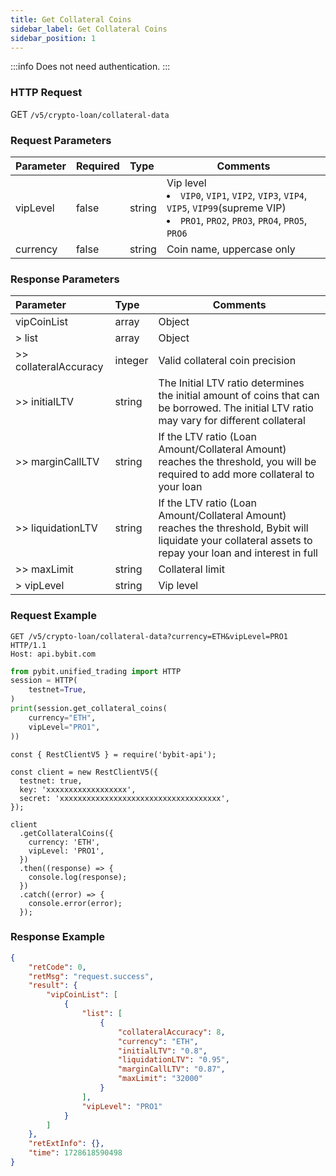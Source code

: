 ```yaml
---
title: Get Collateral Coins
sidebar_label: Get Collateral Coins
sidebar_position: 1
---
```

:::info
Does not need authentication.
:::

### HTTP Request
GET `/v5/crypto-loan/collateral-data`

### Request Parameters
| Parameter | Required | Type | Comments|
|:----- |:-------|:-----|------ |
|vipLevel|false|string|Vip level <li>`VIP0`, `VIP1`, `VIP2`, `VIP3`, `VIP4`, `VIP5`, `VIP99`(supreme VIP)</li><li>`PRO1`, `PRO2`, `PRO3`, `PRO4`, `PRO5`, `PRO6`</li>|
|currency|false|string|Coin name, uppercase only |

### Response Parameters
| Parameter | Type | Comments|
|:----- |:-----|----- |
|vipCoinList|array|Object|
|> list|array |Object |
|>> collateralAccuracy|integer |Valid collateral coin precision|
|>> initialLTV|string |The Initial LTV ratio determines the initial amount of coins that can be borrowed. The initial LTV ratio may vary for different collateral|
|>> marginCallLTV|string |If the LTV ratio (Loan Amount/Collateral Amount) reaches the threshold, you will be required to add more collateral to your loan|
|>> liquidationLTV|string |If the LTV ratio (Loan Amount/Collateral Amount) reaches the threshold, Bybit will liquidate your collateral assets to repay your loan and interest in full|
|>> maxLimit|string |Collateral limit|
|> vipLevel|string |Vip level |

### Request Example

<Tabs groupId="programming-languages">
<TabItem value="http" label="HTTP">

```http
GET /v5/crypto-loan/collateral-data?currency=ETH&vipLevel=PRO1 HTTP/1.1
Host: api.bybit.com
```

</TabItem>
<TabItem value="python" label="Python">

```python
from pybit.unified_trading import HTTP
session = HTTP(
    testnet=True,
)
print(session.get_collateral_coins(
    currency="ETH",
    vipLevel="PRO1",
))
```

</TabItem>

<TabItem value="Node" label="Node.js">

```n4js
const { RestClientV5 } = require('bybit-api');

const client = new RestClientV5({
  testnet: true,
  key: 'xxxxxxxxxxxxxxxxxx',
  secret: 'xxxxxxxxxxxxxxxxxxxxxxxxxxxxxxxxxxxx',
});

client
  .getCollateralCoins({
    currency: 'ETH',
    vipLevel: 'PRO1',
  })
  .then((response) => {
    console.log(response);
  })
  .catch((error) => {
    console.error(error);
  });
```

</TabItem>
</Tabs>

### Response Example

```json
{
    "retCode": 0,
    "retMsg": "request.success",
    "result": {
        "vipCoinList": [
            {
                "list": [
                    {
                        "collateralAccuracy": 8,
                        "currency": "ETH",
                        "initialLTV": "0.8",
                        "liquidationLTV": "0.95",
                        "marginCallLTV": "0.87",
                        "maxLimit": "32000"
                    }
                ],
                "vipLevel": "PRO1"
            }
        ]
    },
    "retExtInfo": {},
    "time": 1728618590498
}
```
